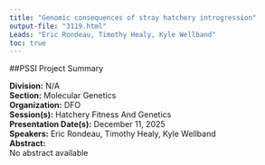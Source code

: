 ```yaml
---
title: "Genomic consequences of stray hatchery introgression"
output-file: "3119.html"
Leads: "Eric Rondeau, Timothy Healy, Kyle Wellband"
toc: true
---
```


##PSSI Project Summary

**Division:** N/A  
**Section:** Molecular Genetics  
**Organization:** DFO  
**Session(s):** Hatchery Fitness And Genetics  
**Presentation Date(s):** December 11, 2025  
**Speakers:** Eric Rondeau, Timothy Healy, Kyle Wellband  
**Abstract:**  
No abstract available   


